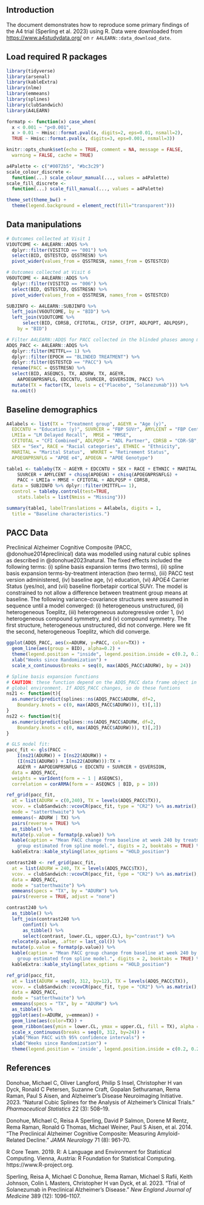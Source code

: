 ## Introduction

The document demonstrates how to reproduce some primary findings of the A4 trial (Sperling et al. 2023) using R. Data were downloaded from [https://www.a4studydata.org/](https://www.a4studydata.org/) on `r A4LEARN::data_download_date`.

## Load required R packages

```r
library(tidyverse)
library(arsenal)
library(kableExtra)
library(nlme)
library(emmeans)
library(splines)
library(clubSandwich)
library(A4LEARN)

formatp <- function(x) case_when(
  x < 0.001 ~ "p<0.001",
  x > 0.01 ~ Hmisc::format.pval(x, digits=2, eps=0.01, nsmall=2),
  TRUE ~ Hmisc::format.pval(x, digits=3, eps=0.001, nsmall=3))
```

```r
knitr::opts_chunk$set(echo = TRUE, comment = NA, message = FALSE, 
  warning = FALSE, cache = TRUE)

a4Palette <- c("#0072b5", "#bc3c29")
scale_colour_discrete <-
  function(...) scale_colour_manual(..., values = a4Palette)
scale_fill_discrete <-
  function(...) scale_fill_manual(..., values = a4Palette)

theme_set(theme_bw() +
  theme(legend.background = element_rect(fill="transparent")))
```

## Data manipulations

```r
# Outcomes collected at Visit 1
V1OUTCOME <- A4LEARN::ADQS %>%
  dplyr::filter(VISITCD == "001") %>%
  select(BID, QSTESTCD, QSSTRESN) %>%
  pivot_wider(values_from = QSSTRESN, names_from = QSTESTCD)

# Outcomes collected at Visit 6
V6OUTCOME <- A4LEARN::ADQS %>%
  dplyr::filter(VISITCD == "006") %>%
  select(BID, QSTESTCD, QSSTRESN) %>%
  pivot_wider(values_from = QSSTRESN, names_from = QSTESTCD)

SUBJINFO <- A4LEARN::SUBJINFO %>%
  left_join(V6OUTCOME, by = "BID") %>%
  left_join(V1OUTCOME %>%
      select(BID, CDRSB, CFITOTAL, CFISP, CFIPT, ADLPQPT, ADLPQSP), 
    by = "BID")

# Filter A4LEARN::ADQS for PACC collected in the blinded phases among mITT population
ADQS_PACC <- A4LEARN::ADQS %>%
  dplyr::filter(MITTFL== 1) %>%
  dplyr::filter(EPOCH == "BLINDED TREATMENT") %>%
  dplyr::filter(QSTESTCD == "PACC") %>%
  rename(PACC = QSSTRESN) %>%
  select(BID, ASEQNCS, TX, ADURW, TX, AGEYR, 
    AAPOEGNPRSNFLG, EDCCNTU, SUVRCER, QSVERSION, PACC) %>%
  mutate(TX = factor(TX, levels = c("Placebo", "Solanezumab"))) %>%
  na.omit()
```

## Baseline demographics

```r
A4labels <- list(TX = "Treatment group", AGEYR = "Age (y)", 
  EDCCNTU = "Education (y)", SUVRCER = "FBP SUVr", AMYLCENT = "FBP Centiloid", 
  LMIIa = "LM Delayed Recall",  MMSE = "MMSE", 
  CFITOTAL = "CFI Combined", ADLPQSP = "ADL Partner", CDRSB = "CDR-SB",
  SEX = "Sex", RACE = "Racial categories", ETHNIC = "Ethnicity", 
  MARITAL = "Marital Status",  WRKRET = "Retirement Status", 
  APOEGNPRSNFLG = "APOE e4", APOEGN = "APOE Genotype")

table1 <- tableby(TX ~ AGEYR + EDCCNTU + SEX + RACE + ETHNIC + MARITAL + WRKRET + 
    SUVRCER + AMYLCENT + chisq(APOEGN) + chisq(APOEGNPRSNFLG) + 
    PACC + LMIIa + MMSE + CFITOTAL + ADLPQSP + CDRSB, 
  data = SUBJINFO %>% dplyr::filter(MITTFL== 1), 
  control = tableby.control(test=TRUE,
    stats.labels = list(Nmiss = "Missing")))

summary(table1, labelTranslations = A4labels, digits = 1,
  title = "Baseline characteristics.")
```

## PACC Data

Preclinical Alzheimer Cognitive Composite (PACC, @donohue2014preclinical) data was modelled using natural cubic splines as described in @donohue2023natural. The fixed effects included the following terms: (i) spline basis expansion terms (two terms), (ii) spline basis expansion terms-by-treatment interaction (two terms), (iii) PACC test version administered, (iv) baseline age, (v) education, (vi) APOE4 Carrier Status (yes/no), and (vii) baseline florbetapir cortical SUVr. The model is constrained to not allow a difference
between treatment group means at baseline. The following variance-covariance structures were assumed in sequence until a model converged: (i) heterogeneous unstructured, (ii) heterogeneous Toeplitz, (iii) heterogeneous autoregressive order 1, (iv) heterogeneous compound symmetry, and (v) compound symmetry. The first structure, heterogeneous unstructured, did not converge. Here we fit the second, heterogeneous Toeplitz, which did converge.

```r
ggplot(ADQS_PACC, aes(x=ADURW, y=PACC, color=TX)) +
  geom_line(aes(group = BID), alpha=0.2) +
  theme(legend.position = "inside", legend.position.inside = c(0.2, 0.2)) +
  xlab("Weeks since Randomization") +
  scale_x_continuous(breaks = seq(0, max(ADQS_PACC$ADURW), by = 24))
```

```r
# Spline basis expansion functions
# CAUTION: these function depend on the ADQS_PACC data frame object in the 
# global environment. If ADQS_PACC changes, so do these funtions
ns21 <- function(t){
  as.numeric(predict(splines::ns(ADQS_PACC$ADURW, df=2,
    Boundary.knots = c(0, max(ADQS_PACC$ADURW))), t)[,1])
}
ns22 <- function(t){
  as.numeric(predict(splines::ns(ADQS_PACC$ADURW, df=2,
    Boundary.knots = c(0, max(ADQS_PACC$ADURW))), t)[,2])
}

# GLS model fit:
pacc_fit <- gls(PACC ~ 
    I(ns21(ADURW)) + I(ns22(ADURW)) +
    (I(ns21(ADURW)) + I(ns22(ADURW))):TX + 
    AGEYR + AAPOEGNPRSNFLG + EDCCNTU + SUVRCER + QSVERSION,
  data = ADQS_PACC,
  weights = varIdent(form = ~ 1 | ASEQNCS),
  correlation = corARMA(form = ~ ASEQNCS | BID, p = 10))
```

```r
ref_grid(pacc_fit,
  at = list(ADURW = c(0,240), TX = levels(ADQS_PACC$TX)),
  vcov. = clubSandwich::vcovCR(pacc_fit, type = "CR2") %>% as.matrix(), 
  mode = "satterthwaite") %>%
  emmeans(~ ADURW | TX) %>%
  pairs(reverse = TRUE) %>%
  as_tibble() %>%
  mutate(p.value = formatp(p.value)) %>%
  kable(caption = "Mean PACC change from baseline at week 240 by treatment 
    group estimated from spline model.", digits = 2, booktabs = TRUE) %>%
  kableExtra::kable_styling(latex_options = "HOLD_position")
```

```r
contrast240 <- ref_grid(pacc_fit, 
  at = list(ADURW = 240, TX = levels(ADQS_PACC$TX)),
  vcov. = clubSandwich::vcovCR(pacc_fit, type = "CR2") %>% as.matrix(), 
  data = ADQS_PACC, 
  mode = "satterthwaite") %>%
  emmeans(specs = "TX", by = "ADURW") %>%
  pairs(reverse = TRUE, adjust = "none")

contrast240 %>% 
  as_tibble() %>%
  left_join(contrast240 %>% 
      confint() %>%
      as_tibble() %>%
      select(contrast, lower.CL, upper.CL), by="contrast") %>%
  relocate(p.value, .after = last_col()) %>%
  mutate(p.value = formatp(p.value)) %>%
  kable(caption = "Mean PACC group change from baseline at week 240 by treatment 
    group estimated from spline model.", digits = 2, booktabs = TRUE) %>%
  kableExtra::kable_styling(latex_options = "HOLD_position")
```

```r
ref_grid(pacc_fit, 
  at = list(ADURW = seq(0, 312, by=12), TX = levels(ADQS_PACC$TX)),
  vcov. = clubSandwich::vcovCR(pacc_fit, type = "CR2") %>% as.matrix(), 
  data = ADQS_PACC, 
  mode = "satterthwaite") %>%
  emmeans(specs = "TX", by = "ADURW") %>%
  as_tibble() %>%
  ggplot(aes(x=ADURW, y=emmean)) +
  geom_line(aes(color=TX)) +
  geom_ribbon(aes(ymin = lower.CL, ymax = upper.CL, fill = TX), alpha = 0.2) +
  scale_x_continuous(breaks = seq(0, 312, by=24)) +
  ylab("Mean PACC with 95% confidence intervals") +
  xlab("Weeks since Randomization") +
  theme(legend.position = 'inside', legend.position.inside = c(0.2, 0.2))
```

## References

Donohue, Michael C, Oliver Langford, Philip S Insel, Christopher H van Dyck, Ronald C Petersen, Suzanne Craft, Gopalan Sethuraman, Rema Raman, Paul S Aisen, and Alzheimer’s Disease Neuroimaging Initiative. 2023. “Natural Cubic Splines for the Analysis of Alzheimer’s Clinical Trials.” *Pharmaceutical Statistics* 22 (3): 508–19.

Donohue, Michael C, Reisa A Sperling, David P Salmon, Dorene M Rentz, Rema Raman, Ronald G Thomas, Michael Weiner, Paul S Aisen, et al. 2014. “The Preclinical Alzheimer Cognitive Composite: Measuring Amyloid-Related Decline.” *JAMA Neurology* 71 (8): 961–70.

R Core Team. 2019. R: A Language and Environment for Statistical Computing. Vienna, Austria: R Foundation for Statistical Computing. https://www.R-project.org.

Sperling, Reisa A, Michael C Donohue, Rema Raman, Michael S Rafii, Keith Johnson, Colin L Masters, Christopher H van Dyck, et al. 2023. “Trial of Solanezumab in Preclinical Alzheimer’s Disease.” *New England Journal of Medicine* 389 (12): 1096–1107.
